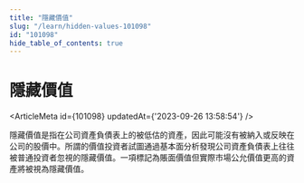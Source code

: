 ```yaml
---
title: "隱藏價值"
slug: "/learn/hidden-values-101098"
id: "101098"
hide_table_of_contents: true
---
```



# 隱藏價值

<ArticleMeta id={101098} updatedAt={'2023-09-26 13:58:54'} />
<div className='border-solid border-b border-t-0 my-4 border-[var(--ifm-color-gray-300)]' />

隱藏價值是指在公司資產負債表上的被低估的資產，因此可能沒有被納入或反映在公司的股價中。所謂的價值投資者試圖通過基本面分析發現公司資產負債表上往往被普通投資者忽視的隱藏價值。一項標記為賬面價值但實際市場公允價值更高的資產將被視為隱藏價值。

